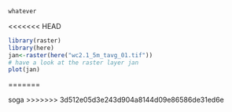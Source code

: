 ```r
whatever
```
<<<<<<< HEAD
```r
library(raster)
library(here)
jan<-raster(here("wc2.1_5m_tavg_01.tif"))
# have a look at the raster layer jan
plot(jan)
```
=======

soga
>>>>>>> 3d512e05d3e243d904a8144d09e86586de31ed6e
